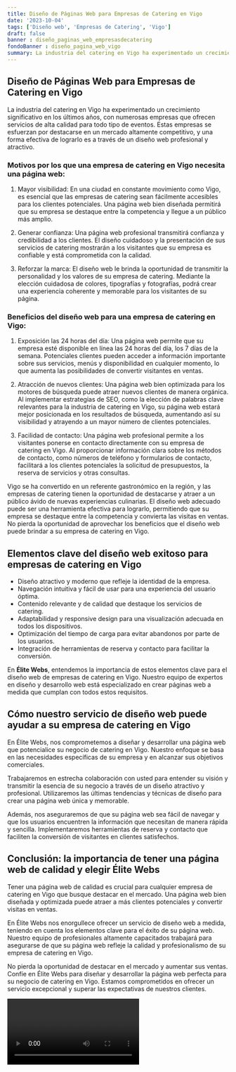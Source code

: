 ```yaml
---
title: Diseño de Páginas Web para Empresas de Catering en Vigo
date: '2023-10-04'
tags: ['Diseño web', 'Empresas de Catering', 'Vigo']
draft: false
banner : diseño_paginas_web_empresasdecatering
fondoBanner : diseño_pagina_web_vigo
summary: La industria del catering en Vigo ha experimentado un crecimiento significativo en los últimos años, con numerosas empresas que ofrecen servicios de alta calidad para todo tipo de eventos. Estas empresas se esfuerzan por destacarse en un mercado altamente competitivo, y una forma efectiva de lograrlo es a través de un diseño web profesional y atractivo.
---
```


## Diseño de Páginas Web para Empresas de Catering en Vigo

La industria del catering en Vigo ha experimentado un crecimiento significativo en los últimos años, con numerosas empresas que ofrecen servicios de alta calidad para todo tipo de eventos. Estas empresas se esfuerzan por destacarse en un mercado altamente competitivo, y una forma efectiva de lograrlo es a través de un diseño web profesional y atractivo.

### Motivos por los que una empresa de catering en Vigo necesita una página web:

1. Mayor visibilidad: En una ciudad en constante movimiento como Vigo, es esencial que las empresas de catering sean fácilmente accesibles para los clientes potenciales. Una página web bien diseñada permitirá que su empresa se destaque entre la competencia y llegue a un público más amplio.

2. Generar confianza: Una página web profesional transmitirá confianza y credibilidad a los clientes. El diseño cuidadoso y la presentación de sus servicios de catering mostrarán a los visitantes que su empresa es confiable y está comprometida con la calidad.

3. Reforzar la marca: El diseño web le brinda la oportunidad de transmitir la personalidad y los valores de su empresa de catering. Mediante la elección cuidadosa de colores, tipografías y fotografías, podrá crear una experiencia coherente y memorable para los visitantes de su página.

### Beneficios del diseño web para una empresa de catering en Vigo:

1. Exposición las 24 horas del día: Una página web permite que su empresa esté disponible en línea las 24 horas del día, los 7 días de la semana. Potenciales clientes pueden acceder a información importante sobre sus servicios, menús y disponibilidad en cualquier momento, lo que aumenta las posibilidades de convertir visitantes en ventas.

2. Atracción de nuevos clientes: Una página web bien optimizada para los motores de búsqueda puede atraer nuevos clientes de manera orgánica. Al implementar estrategias de SEO, como la elección de palabras clave relevantes para la industria de catering en Vigo, su página web estará mejor posicionada en los resultados de búsqueda, aumentando así su visibilidad y atrayendo a un mayor número de clientes potenciales.

3. Facilidad de contacto: Una página web profesional permite a los visitantes ponerse en contacto directamente con su empresa de catering en Vigo. Al proporcionar información clara sobre los métodos de contacto, como números de teléfono y formularios de contacto, facilitará a los clientes potenciales la solicitud de presupuestos, la reserva de servicios y otras consultas.

Vigo se ha convertido en un referente gastronómico en la región, y las empresas de catering tienen la oportunidad de destacarse y atraer a un público ávido de nuevas experiencias culinarias. El diseño web adecuado puede ser una herramienta efectiva para lograrlo, permitiendo que su empresa se destaque entre la competencia y convierta las visitas en ventas. No pierda la oportunidad de aprovechar los beneficios que el diseño web puede brindar a su empresa de catering en Vigo.

<GifSeo />

<Cta />

## Elementos clave del diseño web exitoso para empresas de catering en Vigo

- Diseño atractivo y moderno que refleje la identidad de la empresa.
- Navegación intuitiva y fácil de usar para una experiencia del usuario óptima.
- Contenido relevante y de calidad que destaque los servicios de catering.
- Adaptabilidad y responsive design para una visualización adecuada en todos los dispositivos.
- Optimización del tiempo de carga para evitar abandonos por parte de los usuarios.
- Integración de herramientas de reserva y contacto para facilitar la conversión.

En **Élite Webs**, entendemos la importancia de estos elementos clave para el diseño web de empresas de catering en Vigo. Nuestro equipo de expertos en diseño y desarrollo web está especializado en crear páginas web a medida que cumplan con todos estos requisitos.

## Cómo nuestro servicio de diseño web puede ayudar a su empresa de catering en Vigo

En Élite Webs, nos comprometemos a diseñar y desarrollar una página web que potencialice su negocio de catering en Vigo. Nuestro enfoque se basa en las necesidades específicas de su empresa y en alcanzar sus objetivos comerciales.

Trabajaremos en estrecha colaboración con usted para entender su visión y transmitir la esencia de su negocio a través de un diseño atractivo y profesional. Utilizaremos las últimas tendencias y técnicas de diseño para crear una página web única y memorable.

Además, nos aseguraremos de que su página web sea fácil de navegar y que los usuarios encuentren la información que necesitan de manera rápida y sencilla. Implementaremos herramientas de reserva y contacto que faciliten la conversión de visitantes en clientes satisfechos.

## Conclusión: la importancia de tener una página web de calidad y elegir Élite Webs

Tener una página web de calidad es crucial para cualquier empresa de catering en Vigo que busque destacar en el mercado. Una página web bien diseñada y optimizada puede atraer a más clientes potenciales y convertir visitas en ventas.

En Élite Webs nos enorgullece ofrecer un servicio de diseño web a medida, teniendo en cuenta los elementos clave para el éxito de su página web. Nuestro equipo de profesionales altamente capacitados trabajará para asegurarse de que su página web refleje la calidad y profesionalismo de su empresa de catering en Vigo.

No pierda la oportunidad de destacar en el mercado y aumentar sus ventas. Confíe en Élite Webs para diseñar y desarrollar la página web perfecta para su negocio de catering en Vigo. Estamos comprometidos en ofrecer un servicio excepcional y superar las expectativas de nuestros clientes.

<Video />

<CtaBot job='Empresas de Catering' city='Vigo'/>

<Gmaps query='Vigo+españa+maps' />